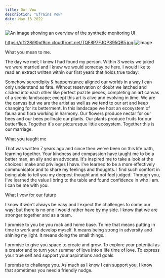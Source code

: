 ```yaml
---
title: Our Vow
description: "Efrains Vow"
date: May 13 2022
---
```


<img
  src="https://df228i90pf8cn.cloudfront.net/TQF8P7FJQPS95QB5.jpg"
  title="Synthetics UI overview"
  alt="An image showing an overview of the synthetic monitoring UI"
/>

https://df228i90pf8cn.cloudfront.net/TQF8P7FJQPS95QB5.jpg
![image](https://user-images.githubusercontent.com/107580547/173924485-71cb1e74-b051-4eca-b32d-90c931bc5250.png)

What you mean to me.

The day we met; I knew I had found my person.  Within 3 weeks we joked we were married and I knew we would someday be here.  I would like to read an extract written within our first years that holds true today:

Somehow serendipity & happenstance aligned our worlds in a way I can only understand as fate.  Without reservation or doubt we latched and clicked into each other like perfect puzzle pieces, completing an art canvas of a scenic landscape; except this art is alive and evolving in time.  We are the canvas but we are the artist as well as we tend to our art and keep changing for its betterment. In this landscape we host an ecosystem of fauna and flora working in harmony. Our flowers produce nectar for our bees and our bees pollinate our plants.  Our plants produce fruits for our butterflies. Together it's our picturesque little ecosystem.  Together this is our marriage.

What you taught me

That was written 7 years ago and since then we've been on this life path, learning together.  Your kindness and compassion have taught me to be a better man, an ally and an advocate.  It's inspired me to take a look at the choices I make and privileges I have.  I've learned to be a more effectively communicator and to share my feelings and thoughts.  I find such comfort in being able to tell you my deepest thought and not feel judged.  Through you, I've learned the value I bring to the table and found confidence in who I am.  I can be me with you.

What I vow for our future

I know it won't always be easy and I expect the challenges to come our way; but there is no one I would rather have by my side.  I know that we are stronger together and as a team.

I promise to you be you rock and home base.  To me that means putting in time to work and develop myself.  It means being strong in adversity and shining my light.  It means doing the small things.  

I promise to give you space to create and grow.  To explore your potential as a creator and to turn your summer of love into a life time of love.  To express your true self and support your aspirations and goals.

I promise to challenge you.  As much as I know I can support you, I know that sometimes you need a friendly nudge.
